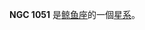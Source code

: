 {{NGCInfoBox|NGCID=NGC 1051|發現者=讓·瑪璉·愛德華·史提芬|發現日期=1880年11月27日|其他編號=NGC 961, IC 249, MCG -1-7-33|曆元=J2000.0|赤經=41分2.2秒
|赤緯=-6°56'8"|星座=鲸鱼座|星體=星系|星等=12.8|表面亮度=13.7|藍等=13.4}}

'''NGC 1051''' 是[[鲸鱼座|鲸鱼座]]的一個[[星系|星系]]。

{{NGCReference|1051}}
{{Catalogs|NGC=1051}}

{{Galaxy-stub}}